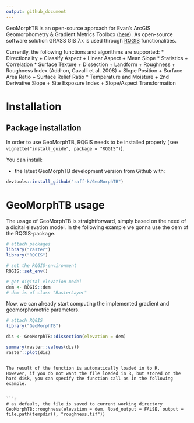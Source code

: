 ```yaml
---
output: github_document
---
```


<!-- README.md is generated from README.Rmd. Please edit that file -->

GeoMorphTB is an open-source approach for Evan's ArcGIS Geomorphometry & Gradient Metrics Toolbox ([here](http://evansmurphy.wixsite.com/evansspatial/arcgis-gradient-metrics-toolbox)). As open-source software solution GRASS GIS 7.x is used through [RQGIS](https://github.com/jannes-m/RQGIS) functionalities.

Currently, the following functions and algorithms are supported:
* Directionality
  + Classify Aspect
  + Linear Aspect
  + Mean Slope
* Statistics
    + Correlation
* Surface Texture
  + Dissection
  + Landform
  + Roughness
  + Roughness Index (Add-on, Cavalli et al. 2008)
  + Slope Position
  + Surface Area Ratio
  + Surface Relief Ratio
* Temperature and Moisture
  + 2nd Derivative Slope
  + Site Exposure Index
  + Slope/Aspect Transformation


# Installation 

## Package installation
In order to use GeoMorphTB, RQGIS needs to be installed properly (see `vignette("install_guide", package = "RQGIS")`).

You can install:

- the latest GeoMorphTB development version from Github with:

```r
devtools::install_github("raff-k/GeoMorphTB")
```

# GeoMorphTB usage
The usage of GeoMorphTB is straightforward, simply based on the need of a digital elevation model. 
In the following example we gonna use the dem of the RQGIS-package.

```r
# attach packages
library("raster")
library("RQGIS")

# set the RQGIS-environment
RQGIS::set_env()

# get digital elevation model 
dem <- RQGIS::dem
# dem is of class "RasterLayer"
```

Now, we can already start computing the implemented gradient and geomorphometric parameters.

```r
# attach RQGIS
library("GeoMorphTB")

dis <- GeoMorphTB::dissection(elevation = dem)

summary(raster::values(dis))
raster::plot(dis)
```
```

The result of the function is automatically loaded in to R.
However, if you do not want the file loaded in R, but stored on the hard disk, you can specify the function call as in the following example.


```r
# as default, the file is saved to current working directory
GeoMorphTB::roughness(elevation = dem, load_output = FALSE, output = file.path(tempdir(), "roughness.tif"))
```
